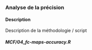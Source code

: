 
### Analyse de la précision

#### Description {-}

Description de la méthodologie / script

#### _MCF/04_fc-maps-accuracy.R_ {-}

```r
```



